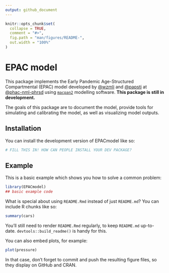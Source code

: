 ```yaml
---
output: github_document
---
```


<!-- README.md is generated from README.Rmd. Please edit that file -->

```r
knitr::opts_chunk$set(
  collapse = TRUE,
  comment = "#>",
  fig.path = "man/figures/README-",
  out.width = "100%"
)
```

# EPAC model

<!-- badges: start -->
<!-- badges: end -->

This package implements the Early Pandemic Age-Structured Compartmental (EPAC) model developed by [@wzmli](https://github.com/wzmli) and [@papsti](https://github.com/papsti) at [@phac-nml-phrsd](https://github.com/phac-nml-phrsd) using  [`macpan2`](https://github.com/canmod/macpan2) modelling software. **This package is still in development.**

The goals of this package are to document the model, provide tools for simulating and calibrating the model, as well as visualizing model outputs.

## Installation

You can install the development version of EPACmodel like so:

``` r
# FILL THIS IN! HOW CAN PEOPLE INSTALL YOUR DEV PACKAGE?
```

## Example

This is a basic example which shows you how to solve a common problem:

```r
library(EPACmodel)
## basic example code
```

What is special about using `README.Rmd` instead of just `README.md`? You can include R chunks like so:

```r
summary(cars)
```

You'll still need to render `README.Rmd` regularly, to keep `README.md` up-to-date. `devtools::build_readme()` is handy for this.

You can also embed plots, for example:

```r
plot(pressure)
```

In that case, don't forget to commit and push the resulting figure files, so they display on GitHub and CRAN.
